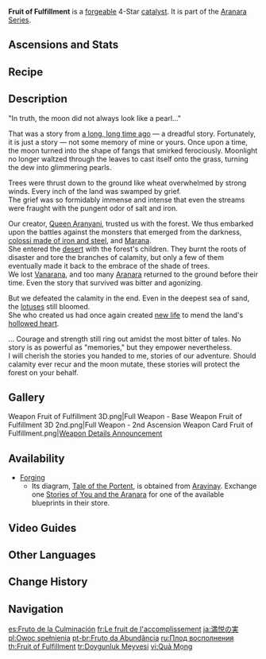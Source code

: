 {{Weapon Infobox
|title          = Fruit of Ful&shy;fill&shy;ment
|id             = 14417
|image          = <gallery>
Weapon Fruit of Fulfillment.png|Base
Weapon Fruit of Fulfillment 2nd.png|2nd Ascension
</gallery>
|type           = Catalyst
|quality        = 4
|series         = Aranara
|obtain         = Forging
|diagram        = {{Sold By|Tale of the Portent}}
|base_atk       = 42
|2nd_stat_type  = Energy Recharge
|2nd_stat       = 10.0%
|passive        = Full Circle
|effect         = Obtain the "Wax and Wane" effect after an [[Elemental Reaction]] is triggered, gaining (var1) [[Elemental Mastery]] while losing 5% [[ATK]]. For every 0.3s, 1 stack of Wax and Wane can be gained. Max 5 stacks. For every 6s that go by without an Elemental Reaction being triggered, 1 stack will be lost. This effect can be triggered even when the character is off-field.
|eff_rank1_var1 = 24
|eff_rank2_var1 = 27
|eff_rank3_var1 = 30
|eff_rank4_var1 = 33
|eff_rank5_var1 = 36
|eff_att1       = Elemental Mastery
|eff_att2       = ATK Decrease
|eff_att3       = Elemental Reaction Dependent
|releaseDate    = 2022-08-24
}}
{{Description|It holds the potential to conquer any crisis.}}
'''Fruit of Fulfillment''' is a [[forge]]able 4-Star [[catalyst]]. It is part of the [[Aranara Series]].

==Ascensions and Stats==
{{Weapon Ascensions and Stats
|ascendMat1 = Oasis Garden's Reminiscence
|ascendMat2 = Oasis Garden's Kindness
|ascendMat3 = Oasis Garden's Mourning
|ascendMat4 = Oasis Garden's Truth
|bossMat1   = Gloomy Statuette
|bossMat2   = Dark Statuette
|bossMat3   = Deathly Statuette
|commonMat1 = Fungal Spores
|commonMat2 = Luminescent Pollen
|commonMat3 = Crystalline Cyst Dust
}}

==Recipe==
{{Recipe
|type = Forging
|Midlander Catalyst Billet = 1
|Crystal Chunk = 50
|White Iron Chunk = 50
|Mora = 500
|time = 10s
|sort = Midlander Catalyst Billet;Crystal Chunk;White Iron Chunk;Mora
}}

==Description==
"In truth, the moon did not always look like a pearl..."

That was a story from [[Cataclysm|a long, long time ago]] &mdash; a dreadful story. Fortunately, it is just a story &mdash; not some memory of mine or yours.
Once upon a time, the moon turned into the shape of fangs that smirked ferociously. Moonlight no longer waltzed through the leaves to cast itself onto the grass, turning the dew into glimmering pearls.

Trees were thrust down to the ground like wheat overwhelmed by strong winds. Every inch of the land was swamped by grief.<br>
The grief was so formidably immense and intense that even the streams were fraught with the pungent odor of salt and iron.

Our creator, [[Greater Lord Rukkhadevata|Queen Aranyani]], trusted us with the forest. We thus embarked upon the battles against the monsters that emerged from the darkness, [[Ruin Machine|colossi made of iron and steel]], and [[The Withering|Marana]].<br>
She entered the [[Girdle of the Sands|desert]] with the forest's children. They burnt the roots of disaster and tore the branches of calamity, but only a few of them eventually made it back to the embrace of the shade of trees.<br>
We lost [[Old Vanarana|Vanarana]], and too many [[Aranara]] returned to the ground before their time. Even the story that survived was bitter and agonizing.

But we defeated the calamity in the end. Even in the deepest sea of sand, the [[Gaokerena|lotuses]] still bloomed.<br>
She who created us had once again created [[Harvisptokhm|new life]] to mend the land's [[Tunigi Hollow|hollowed heart]].

...
Courage and strength still ring out amidst the most bitter of tales. No story is as powerful as "memories," but they empower nevertheless.<br>
I will cherish the stories you handed to me, stories of our adventure. Should calamity ever recur and the moon mutate, these stories will protect the forest on your behalf.
<!--
==Preview==
{{LoopOgv
|size=380px
|video=Weapon Fruit of Fulfillment Passive.ogv
|gif=Weapon Fruit of Fulfillment Passive.gif
}}
-->

==Gallery==
<gallery>
Weapon Fruit of Fulfillment 3D.png|Full Weapon - Base
Weapon Fruit of Fulfillment 3D 2nd.png|Full Weapon - 2nd Ascension
Weapon Card Fruit of Fulfillment.png|[https://www.hoyolab.com/article/7131929 Weapon Details Announcement]
</gallery>

==Availability==
* [[Forging]]
** Its diagram, [[Tale of the Portent]], is obtained from [[Aravinay]]. Exchange one [[Stories of You and the Aranara]] for one of the available blueprints in their store.
==Video Guides==
{{EVT
|video1   = https://youtu.be/IUTuWwQq454
|caption1 = How To Get: Fruit of Fulfillment Blueprint
}}

==Other Languages==
{{Other Languages
|1_en      = Fruit of Fulfillment
|1_zhs     = 盈满之实
|1_zhs_rm  = Yíngmǎn zhī Shí
|1_zht     = 盈滿之實
|1_zht_rm  = Yíngmǎn zhī Shí
|1_zh_tl   = Fruit of Fullness
|1_ja      = 満悦の実
|1_ja_rm   = Man'etsu no Mi{{Assumed}}
|1_ja_tl   = Flavor of Great Delight
|1_ko      = {{tt|충만|充滿}}의 열매
|1_ko_rm   = Chungman-ui Yeolmae
|1_ko_tl   = Fruit of Fullness
|1_es      = Fruto de la Culminación
|1_es_tl   = Fruit of Culmination
|1_fr      = Le fruit de l'accomplissement
|1_fr_tl   = The Fruit of Accomplishment
|1_ru      = Плод восполнения
|1_ru_tl   = Fruit of Replenishment
|1_th      = Fruit of Fulfillment
|1_vi      = Quả Mọng
|1_vi_tl   = {{w|Berry (botany)|Berry}}
|1_de      = Vollmondfrucht
|1_de_tl   = Full Moon Fruit
|1_id      = Fruit of Fulfillment
|1_pt      = Fruto da Abundância
|1_pt_tl   = 
|1_tr      = Doygunluk Meyvesi
|1_tr_tl   = Saturation Fruit
|1_it      = Frutto della sazietà
|1_it_tl   = Fruit of Satiety

|2_en      = Full Circle
|2_zhs     = 圆满之相
|2_zhs_rm  = Yuánmǎn zhī Xiàng
|2_zht     = 圓滿之相
|2_zht_rm  = Yuánmǎn zhī Xiàng
|2_zh_tl   = 
|2_ja      = 正円の相
|2_ja_rm   = Seien no Sou
|2_ja_tl   = Form of a Perfect Circle
|2_ko      = 원만의 상
|2_ko_rm   = Wonman-ui Sang
|2_ko_tl   = Shape of Completeness
|2_es      = Culminación
|2_es_tl   = Culmination
|2_fr      = Cercle complet
|2_fr_tl   = Full Circle
|2_ru      = Полный круг
|2_ru_tl   = Full Circle
|2_th      = Full Circle
|2_vi      = Hình Dạng Tròn Trĩnh
|2_vi_tl   = 
|2_de      = Vollmondrundung
|2_de_tl   = Full-Moon Circle
|2_id      = Full Circle
|2_pt      = Círculo Completo
|2_pt_tl   = 
|2_tr      = Tam Daire
|2_tr_tl   = Full Circle
|2_it      = Cerchio completo
|2_it_tl   = Full Circle
}}

==Change History==
{{Change History|3.0}}

==Navigation==
{{Weapons by Series Navbox|series=Aranara}}
{{Weapon Navbox|Catalysts}}

[[es:Fruto de la Culminación]]
[[fr:Le fruit de l'accomplissement]]
[[ja:満悦の実]]
[[pl:Owoc spełnienia]]
[[pt-br:Fruto da Abundância]]
[[ru:Плод восполнения]]
[[th:Fruit of Fulfillment]]
[[tr:Doygunluk Meyvesi]]
[[vi:Quả Mọng]]